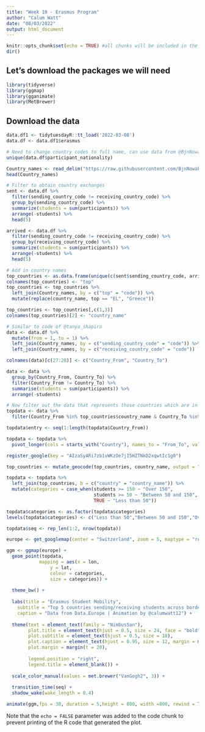 ---
title: "Week 10 - Erasmus Program"
author: "Calum Watt"
date: "08/03/2022"
output: html_document
---

```{r setup, include=FALSE}
knitr::opts_chunk$set(echo = TRUE) #all chunks will be included in the final rendered version
dir()
```

## Let's download the packages we will need

```{r required packages, echo=FALSE}
library(tidyverse)
library(ggmap)
library(gganimate)
library(MetBrewer)
```

## Download the data

```{r download the data, explore & filter, echo=FALSE}
data.df1 <- tidytuesdayR::tt_load('2022-03-08')
data.df <- data.df1$erasmus

# Need to change country codes to full name, can use data from @BjnNowak 
unique(data.df$participant_nationality)

Country_names <- read_delim("https://raw.githubusercontent.com/BjnNowak/TidyTuesday/main/data/iso.csv", delim = ";")
head(Country_names)

# Filter to obtain country exchanges
sent <- data.df %>%
  filter(sending_country_code != receiving_country_code) %>%
  group_by(sending_country_code) %>%
  summarize(students = sum(participants)) %>%
  arrange(-students) %>%
  head(5)

arrived <- data.df %>%
  filter(sending_country_code != receiving_country_code) %>%
  group_by(receiving_country_code) %>%
  summarize(students = sum(participants)) %>%
  arrange(-students) %>%
  head(5)

# Add in country names
top_countries <- as.data.frame(unique(c(sent$sending_country_code, arrived$receiving_country_code)))
colnames(top_countries) <- "top"
top_countries <- top_countries %>%
  left_join(Country_names, by = c("top" = "code")) %>%
  mutate(replace(country_name, top == "EL", "Greece"))

top_countries <- top_countries[,c(1,3)]
colnames(top_countries)[2] <- "country_name"

# Similar to code of @tanya_shapiro
data <- data.df %>%
  mutate(from = 1, to = 1) %>%
  left_join(Country_names, by = c("sending_country_code" = "code")) %>%
  left_join(Country_names, by = c("receiving_country_code" = "code"))

colnames(data)[c(27:28)] <- c("Country_From", "Country_To")

data <- data %>%
  group_by(Country_From, Country_To) %>%
  filter(Country_From != Country_To) %>%
  summarise(students = sum(participants)) %>%
  arrange(-students)

# Now filter out the data that represents those countries which are in the top for sending and receiving students
topdata <- data %>%
  filter(Country_From %in% top_countries$country_name & Country_To %in% top_countries$country_name)

topdata$entry <- seq(1:length(topdata$Country_From))

topdata <- topdata %>% 
  pivot_longer(cols = starts_with("Country"), names_to = "From_To", values_to = "country")

register_google(key = "AIzaSyARi7zb1vWKzOe7jI5HZTNkD2xqwtIc1g0") 

top_countries <- mutate_geocode(top_countries, country_name, output = "latlon")

topdata <- topdata %>%
  left_join(top_countries, b = c("country" = "country_name")) %>%
  mutate(categories = case_when(students >= 150 ~ "Over 150",
                                students >= 50 ~ "Between 50 and 150",
                                TRUE ~ "Less than 50"))

topdata$categories <- as.factor(topdata$categories)
levels(topdata$categories) <- c("Less than 50","Between 50 and 150","Over 150")

topdata$seq <- rep_len(1:2, nrow(topdata))
```


```{r Let's plot}
europe <- get_googlemap(center = "Switzerland", zoom = 5, maptype = "roadmap", color = "bw")

ggm <- ggmap(europe) + 
  geom_point(topdata,
            mapping = aes(x = lon,
                y = lat, 
                colour = categories,
                size = categories)) +
 
  theme_bw() +
  
  labs(title = "Erasmus Student Mobility",
    subtitle = "Top 5 countries sending/receiving students across borders",
    caption = "Data from Data.Europe | Animation by @calumwatt12") +
  
  theme(text = element_text(family = "NimbusSan"),
        plot.title = element_text(hjust = 0.5, size = 24, face = "bold"),
        plot.subtitle = element_text(hjust = 0.5, size = 18),
        plot.caption = element_text(hjust = 0.95, size = 12, margin = margin(b = 12)),
        plot.margin = margin(t = 20),
        
        legend.position = "right",
        legend.title = element_blank()) +
  
  scale_color_manual(values = met.brewer("VanGogh2", 3)) +
  
  transition_time(seq) +
  shadow_wake(wake_length = 0.4)

animate(ggm,fps = 30, duration = 5,height = 800, width =800, rewind = TRUE, renderer = gifski_renderer("Week 10 - Erasmus Program.gif")) 
```
Note that the `echo = FALSE` parameter was added to the code chunk to prevent printing of the R code that generated the plot.

